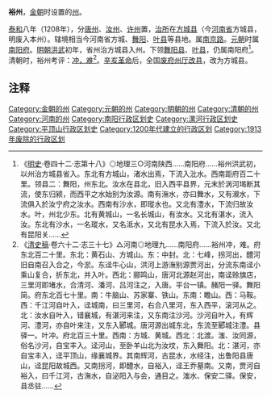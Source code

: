 '''裕州'''，[[金朝|金朝]]时设置的[[州|州]]。

[[泰和_(金朝)|泰和]]八年（1208年），分[[唐州_(唐朝)|唐州]]、[[汝州_(古代)|汝州]]、[[许州|许州]]置，[[治所|治所]]在[[方城县|方城县]]（今[[河南省|河南省]]方城县，明废入本州）。辖境相当今河南省方城、[[舞阳县|舞阳]]、[[叶县|叶县]]等县地。属[[南京路_(金朝)|南京路]]。[[元朝|元朝]]时属[[南阳府|南阳府]]。[[明朝|明朝]][[洪武|洪武]]初年，省州治方城县入州。下领[[舞阳县|舞阳县]]、[[叶县|叶县]]，仍属南阳府<ref>《[[明史|明史]]·卷四十二·志第十八》◎地理三○河南陕西......南阳府......裕州洪武初，以州治方城县省入。东北有方城山，渚水出焉，下流入沘水。西南距府百二十里。领县二：舞阳，州东北。汝水在县北，旧入西平县界，元末於涡河堨断其流，使东归颍，而西平之水始别为汝源。南有潕水，亦曰舞水，又有瀙水，下流俱入於汝宁府之汝水。西南有沙水，即瑽水也。又北有澧水，下流归故汝水。叶，州北少东。北有黄城山，一名长城山，有汝水。又北有湛水，流入汝。东北有沙水，一名瑽水，又名泜水，又北有昆水入焉，下流入於汝。又北有昆阳关......</ref>。清朝时，裕州考评：[[衝繁疲難|冲，难]]<ref>《[[清史稿|清史稿]]·卷六十二·志三十七》△河南◎地理九......南阳府......裕州冲，难。府东北百二十里。东北：黄石山、方城山。东：中封。北：七峰，拐河出，醴河旧自南召入合之，今淤。东迳牛心山，洪河上游潕别源贾河出，分流东南迳小乘山复合，折东北，并入叶。西北：郦鸣山，唐河北源赵河出，南迳赊旗店，三里河即堵水，合清河、潘河、吕河注之，入唐。平台一镇。赭阳一驿。舞阳简。府东北百七十里。南：牛脑山、苏家寨、铁山。东南：瞻山。西：马鞍。西：千江河自叶入，迳城南，曰三里河，右合八里河，东入西平，滚河从之。北：汝水自叶入，错襄城，有湛河来注，又东南注沙河。沙河自叶入，有辉河、澧河，亦自叶来注，又东入郾城。唐河源出城东北，东流至郾城注澧。县驿一。叶冲。府北百三十里。西南：方城、黄城。西北：北渡。滍、汝同源，俗名沙河，自宝丰入。迳河山，至卧羊山北为汝坟，东入舞阳。北：湛河，亦自宝丰入，迳平顶山，缘襄城界。其南辉河，古昆水，水经注，出鲁阳县唐山，迳昆阳故城西。又南拐河，即醴水，自裕入，迳王乔墓南。又南，贾河自裕入，曰千江河，古潕水，自泌阳入与会，通目之。滍水、保安二驿。保安，县丞驻......</ref>。[[辛亥革命|辛亥革命]]后，全国[[废府州厅改县|废府州厅改县]]，改为方城县。

== 注释 ==
{{Reflist|2}}

{{金朝行政区划|nocat}}
{{DEFAULTSORT:Y}}
[[Category:金朝的州|Category:金朝的州]]
[[Category:元朝的州|Category:元朝的州]]
[[Category:明朝的州|Category:明朝的州]]
[[Category:清朝的州|Category:清朝的州]]
[[Category:河南的州|Category:河南的州]]
[[Category:南阳行政区划史|Category:南阳行政区划史]]
[[Category:漯河行政区划史|Category:漯河行政区划史]]
[[Category:平顶山行政区划史|Category:平顶山行政区划史]]
[[Category:1200年代建立的行政区划|Category:1200年代建立的行政区划]]
[[Category:1913年废除的行政区划|Category:1913年废除的行政区划]]